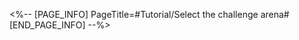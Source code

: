<%-- [PAGE_INFO]
PageTitle=#Tutorial/Select the challenge arena#
[END_PAGE_INFO] --%>
{{Tutorial
|sort      = 609801
|title     = Select the challenge arena
|subtitle  = 
|type      = Adventure
|about     = 
|image1    = Tutorial Select the challenge arena 1.png{{subst:void|<!--$UPLOAD:<<SpriteOutput/TutorialPic/TutorialPage_ReshaGuide01.png>-<Tutorial Select the challenge arena 1.png>-<Tutorial Files>>-->}}
|text1     = ({{tt|Tap|on mobile}}/{{tt|Press|on controller}}/{{tt|Click|on keyboard}}) the button on the tracks and select the challenge arena to go to.
}}